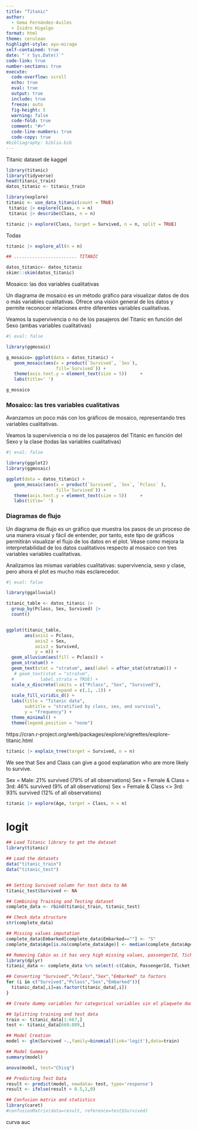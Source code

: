 ```yaml
---
title: "Titanic"
author: 
  - Gema Fernández-Avilés 
  - Isidro Higalgo
format: html
theme: cerulean
highlight-style: ayu-mirage
self-contained: true
date: "`r Sys.Date()`"
code-link: true
number-sections: true
execute:
  code-overflow: scroll
  echo: true
  eval: true
  output: true
  include: true
  freeze: auto
  fig-height: 5
  warning: false
  code-fold: true
  comment: "#>"
  code-line-numbers: true
  code-copy: true
#bibliography: biblio.bib
---
```





::: {.callout-note}
Titanic dataset de kaggel

:::




```r
library(titanic)
library(tidyverse)
head(titanic_train)
datos_titanic <- titanic_train
```



```r
library(explore)
titanic <- use_data_titanic(count = TRUE)
 titanic |> explore(Class, n = n)
 titanic |> describe(Class, n = n)

titanic |> explore(Class, target = Survived, n = n, split = TRUE)
```


Todas
```r
titanic |> explore_all(n = n)
```



```r

## ........................ TITANIC

datos_titanic<- datos_titanic
skimr::skim(datos_titanic)
```


Mosaico: las dos variables cualitativas

Un diagrama de mosaico es un método gráfico para visualizar datos de dos o más variables cualitativas. Ofrece una visión general de los datos y permite reconocer relaciones entre diferentes variables cualitativas.

Veamos la supervivencia o no de los pasajeros del Titanic en función del Sexo (ambas variables cualitativas)
```r
#| eval: false

library(ggmosaic)

g_mosaico= ggplot(data = datos_titanic) +
   geom_mosaic(aes(x = product(`Survived`, `Sex`),
                   fill=`Survived`)) +
   theme(axis.text.y = element_text(size = 5))     +
   labs(title=' ')

g_mosaico
```


### Mosaico: las tres variables cualitativas 

Avanzamos un poco más con los gráficos de mosaico, representando tres variables cualitativas.

Veamos la supervivencia o no de los pasajeros del Titanic en función del Sexo y la clase (todas las variables cualitativas)
```r
#| eval: false

library(ggplot2)
library(ggmosaic)

ggplot(data = datos_titanic) +
   geom_mosaic(aes(x = product(`Survived`, `Sex`, `Pclass` ),
                   fill=`Survived`)) +
   theme(axis.text.y = element_text(size = 5))     +
   labs(title=' ')

```



### Diagramas de flujo

Un diagrama de flujo es un gráfico que muestra los pasos de un proceso de una manera visual y fácil de entender, por tanto, este tipo de gráficos permitirán  visualizar el flujo de los datos en el plot. Véase como mejora la interpretabilidad de los datos cualitativos respecto al mosaico con tres variables variables cualitativas.

Analizamos las mismas variables cualitativas: supervivencia, sexo y clase, pero ahora el plot es mucho más esclarecedor. 

```r
#| eval: false

library(ggalluvial)

titanic_table <- datos_titanic |>
  group_by(Pclass, Sex, Survived) |>
  count()


ggplot(titanic_table,
       aes(axis1 = Pclass,
           axis2 = Sex,
           axis3 = Survived,
           y = n)) +
  geom_alluvium(aes(fill = Pclass)) +
  geom_stratum() +
  geom_text(stat = "stratum", aes(label = after_stat(stratum))) +
   # geom_text(stat = "stratum",
  #          label.strata = TRUE) +
  scale_x_discrete(limits = c("Pclass", "Sex", "Survived"),
                   expand = c(.1, .1)) +
  scale_fill_viridis_d() +
  labs(title = "Titanic data",
       subtitle = "stratified by class, sex, and survival",
       y = "Frequency") +
  theme_minimal() +
  theme(legend.position = "none") 
```


https://cran.r-project.org/web/packages/explore/vignettes/explore-titanic.html

```r
titanic |> explain_tree(target = Survived, n = n)
```

We see that Sex and Class can give a good explanation who are more likely to survive.

Sex = Male: 21% survived (79% of all observations)
Sex = Female & Class = 3rd: 46% survived (9% of all observations)
Sex = Female & Class <> 3rd: 93% survived (12% of all observations)

```r
titanic |> explore(Age, target = Class, n = n)
```



# logit


```r
## Load Titanic library to get the dataset
library(titanic)

## Load the datasets
data("titanic_train")
data("titanic_test")


## Setting Survived column for test data to NA
titanic_test$Survived <- NA

## Combining Training and Testing dataset
complete_data <- rbind(titanic_train, titanic_test)

## Check data structure
str(complete_data)


```





```r
## Missing values imputation
complete_data$Embarked[complete_data$Embarked==""] <- "S"
complete_data$Age[is.na(complete_data$Age)] <- median(complete_data$Age,na.rm=T)

## Removing Cabin as it has very high missing values, passengerId, Ticket and Name are not required
library(dplyr)
titanic_data <- complete_data %>% select(-c(Cabin, PassengerId, Ticket, Name))

## Converting "Survived","Pclass","Sex","Embarked" to factors
for (i in c("Survived","Pclass","Sex","Embarked")){
  titanic_data[,i]=as.factor(titanic_data[,i])
}

## Create dummy variables for categorical variables sin el plaquete dummies Pclass","Sex","Embarked"

```



```r
## Splitting training and test data
train <- titanic_data[1:667,]
test <- titanic_data[668:889,]

## Model Creation
model <- glm(Survived ~.,family=binomial(link='logit'),data=train)

## Model Summary
summary(model)

```


```r
anova(model, test="Chisq")
```



```r
## Predicting Test Data
result <- predict(model, newdata= test, type='response')
result <- ifelse(result > 0.5,1,0)

## Confusion matrix and statistics
library(caret)
#confusionMatrix(data=result, reference=test$Survived)
```



curva auc